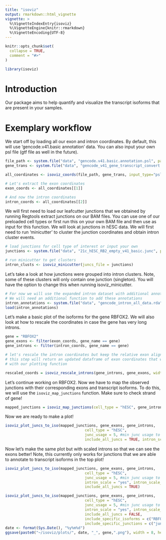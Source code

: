 ```yaml
---
title: "isoviz"
output: rmarkdown::html_vignette
vignette: >
  %\VignetteIndexEntry{isoviz}
  %\VignetteEngine{knitr::rmarkdown}
  %\VignetteEncoding{UTF-8}
---
```


```r
knitr::opts_chunk$set(
  collapse = TRUE,
  comment = "#>"
)
```

```r
library(isoviz)
```

# Introduction

Our package aims to help quantify and visualize the transcript isoforms that are present in your samples.

# Exemplary workflow

We start off by loading all our exon and intron coordinates. By default, this will use 'gencode.v41.basic annotation' data. You can also input your own psl file (gtf file as well in the future).

```r
file_path <- system.file("data", "gencode.v41.basic.annotation.psl", package="isoviz")
gene_trans <- system.file("data", "gencode_v41_gene_transcript_convert.txt", package="isoviz")

all_coordinates <- isoviz_coords(file_path, gene_trans, input_type="psl") #use default genome .psl file  
```

```r
# Let's extract the exon coordinates 
exon_coords <- all_coordinates[[1]]

# And now the intron coordinates 
intron_coords <- all_coordinates[[2]]
```


We will first need to load our leafcutter junctions that we obtained by running Regtools extract junctions on our BAM files. You can use one of our preloaded cell types or first run this on your own BAM file and then use as input for this function. We will look at junctions in hESC data. We will first need to run 'minicutter' to cluster the junction coordinates and obtain intron cluster events.

```r

# load junctions for cell type of interest or input your own
junctions <- system.file("data", "21c_hESC_RB2_empty_v41_basic.junc", package="isoviz")

# run minicutter to get clusters 
intron_clusts <- isoviz_minicutter(juncs_file = junctions)
```

Let's take a look at how junctions were grouped into intron clusters. Note, some of these clusters will only contain one junction (singleton). You will have the option to change this when running isoviz_minicutter.

```r
# For now we will use the expanded intron dataset with additional annotations by Megan 
# We will need an additional function to add these annotations 
intron_annotations <- system.file("data", "gencode_intron_all_data.rda", package="isoviz")
load(intron_annotations)
```

Let's make a basic plot of the isoforms for the gene RBFOX2. We will also look at how to rescale the coordinates in case the gene has very long introns.

```r
gene = "RBFOX2"
gene_exons <- filter(exon_coords, gene_name == gene)
gene_introns <- filter(intron_coords, gene_name == gene)

# let's rescale the intron coordinates but keep the relative exon alignments 
# this step will return an updated dataframe of exon coordinates that we can use 
# with our plotting function

rescaled_coords = isoviz_rescale_introns(gene_introns, gene_exons, width_rescale=10) 
```

Let's continue working on RBFOX2. Now we have to map the observed junctions with their corresponding exons and transcript isoforms. To do this, we will use the `isoviz_map_junctions` function. Make sure to check strand of gene!

```r
mapped_junctions = isoviz_map_junctions(cell_type = "hESC", gene_introns, intron_clusts, gencode_intron_all_data)

```

Now we are ready to make a plot!

```r
isoviz_plot_juncs_to_iso(mapped_junctions, gene_exons, gene_introns,
                                    cell_type = "hESC",
                                    junc_usage = 5, #min junc usage to be included 
                                    include_all_juncs = TRUE, intron_scale = "no")
```

Now let's make the same plot but with scaled introns so that we can see the exons better! Note, this currently only works for junctions that we are able to annotate to transcript isoforms in the top plot!

```r
isoviz_plot_juncs_to_iso(mapped_junctions, gene_exons, gene_introns,
                                    cell_type = "hESC",
                                    junc_usage = 5, #min junc usage to be included 
                                    intron_scale = "yes", intron_scale_width = 10,
                                    include_all_juncs = TRUE)
```

```r
isoviz_plot_juncs_to_iso(mapped_junctions, gene_exons, gene_introns,
                                    cell_type = "hESC",
                                    junc_usage = 5, #min junc usage to be included 
                                    intron_scale = "yes", intron_scale_width = 10,
                                    include_all_juncs = FALSE,
                                    include_specific_isoforms = c("RBFOX2-209", "RBFOX2-220", "RBFOX2-208", "RBFOX2-205"),
                                    include_specific_junctions = c("junc178147", "junc178149", "junc178135", "junc178136", "junc178145", "junc178146"))
date <- format(Sys.Date(), "%y%m%d")
ggsave(paste0("~/isoviz/plots/", date, "_", gene,".png"), width = 8, height = 2)

```
